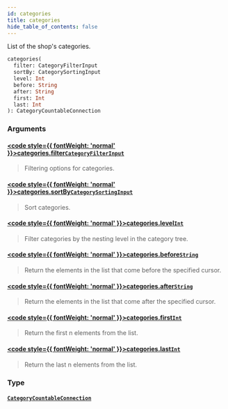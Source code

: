 ```yaml
---
id: categories
title: categories
hide_table_of_contents: false
---
```








List of the shop's categories.

```graphql
categories(
  filter: CategoryFilterInput
  sortBy: CategorySortingInput
  level: Int
  before: String
  after: String
  first: Int
  last: Int
): CategoryCountableConnection
```


### Arguments

#### [<code style={{ fontWeight: 'normal' }}>categories.<b>filter</b></code>](#)<Bullet />[`CategoryFilterInput`](../../../developer/api-reference/inputs/category-filter-input) <Badge class="secondary" text="input"/>
> Filtering options for categories.
> 

#### [<code style={{ fontWeight: 'normal' }}>categories.<b>sortBy</b></code>](#)<Bullet />[`CategorySortingInput`](../../../developer/api-reference/inputs/category-sorting-input) <Badge class="secondary" text="input"/>
> Sort categories.
> 

#### [<code style={{ fontWeight: 'normal' }}>categories.<b>level</b></code>](#)<Bullet />[`Int`](../../../developer/api-reference/scalars/int) <Badge class="secondary" text="scalar"/>
> Filter categories by the nesting level in the category tree.
> 

#### [<code style={{ fontWeight: 'normal' }}>categories.<b>before</b></code>](#)<Bullet />[`String`](../../../developer/api-reference/scalars/string) <Badge class="secondary" text="scalar"/>
> Return the elements in the list that come before the specified cursor.
> 

#### [<code style={{ fontWeight: 'normal' }}>categories.<b>after</b></code>](#)<Bullet />[`String`](../../../developer/api-reference/scalars/string) <Badge class="secondary" text="scalar"/>
> Return the elements in the list that come after the specified cursor.
> 

#### [<code style={{ fontWeight: 'normal' }}>categories.<b>first</b></code>](#)<Bullet />[`Int`](../../../developer/api-reference/scalars/int) <Badge class="secondary" text="scalar"/>
> Return the first n elements from the list.
> 

#### [<code style={{ fontWeight: 'normal' }}>categories.<b>last</b></code>](#)<Bullet />[`Int`](../../../developer/api-reference/scalars/int) <Badge class="secondary" text="scalar"/>
> Return the last n elements from the list.
> 

### Type

#### [`CategoryCountableConnection`](../../../developer/api-reference/objects/category-countable-connection) <Badge class="secondary" text="object"/>
> 
> 





